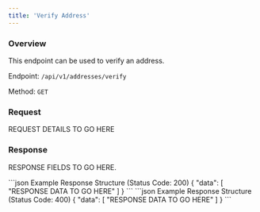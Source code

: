 ```yaml
---
title: 'Verify Address'
---
```


### Overview

This endpoint can be used to verify an address.

Endpoint: `/api/v1/addresses/verify`

Method: `GET`

### Request

REQUEST DETAILS TO GO HERE

### Response

RESPONSE FIELDS TO GO HERE.

<RequestExample>

</RequestExample>

<ResponseExample>
    ```json Example Response Structure (Status Code: 200)
    {
        "data": [
        "RESPONSE DATA TO GO HERE"
        ]
    }
    ```
</ResponseExample>

<ResponseExample>
    ```json Example Response Structure (Status Code: 400)
    {
        "data": [
        "RESPONSE DATA TO GO HERE"
        ]
    }
    ```
</ResponseExample>